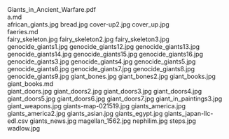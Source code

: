     
<EmbedFile src={PDF_Giants_in_Ancient_Warfare_pdf} className="w-full md:w-[24rem] md:h-[36rem] float-right sm:m-1 sm:ml-4">
	Giants_in_Ancient_Warfare.pdf
</EmbedFile>
<div className="w-full md:max-w-[80rem] float-right italic">
	<MD_a_md />
	a.md
</div>
<PopImage className="w-full sm:w-[inherit] float-left clear-left sm:m-1 sm:mr-4" src={JPG_african_giants_jpg} alt="african_giants.jpg">
	african_giants.jpg
</PopImage>
<PopImage className="w-full sm:w-[inherit] float-right clear-right sm:m-1 sm:ml-4" src={JPG_bread_jpg} alt="bread.jpg">
	bread.jpg
</PopImage>
<PopImage className="w-full sm:w-[inherit] float-left clear-left sm:m-1 sm:mr-4" src={JPG_cover_up2_jpg} alt="cover-up2.jpg">
	cover-up2.jpg
</PopImage>
<PopImage className="w-full sm:w-[inherit] float-right clear-right sm:m-1 sm:ml-4" src={JPG_cover_up_jpg} alt="cover_up.jpg">
	cover_up.jpg
</PopImage>
<div className="w-full md:max-w-[80rem] float-right italic">
	<MD_faeries_md />
	faeries.md
</div>
<PopImage className="w-full sm:w-[inherit] float-left clear-left sm:m-1 sm:mr-4" src={JPG_fairy_skeleton_jpg} alt="fairy_skeleton.jpg">
	fairy_skeleton.jpg
</PopImage>
<PopImage className="w-full sm:w-[inherit] float-right clear-right sm:m-1 sm:ml-4" src={JPG_fairy_skeleton2_jpg} alt="fairy_skeleton2.jpg">
	fairy_skeleton2.jpg
</PopImage>
<PopImage className="w-full sm:w-[inherit] float-left clear-left sm:m-1 sm:mr-4" src={JPG_fairy_skeleton3_jpg} alt="fairy_skeleton3.jpg">
	fairy_skeleton3.jpg
</PopImage>
<PopImage className="w-full sm:w-[inherit] float-right clear-right sm:m-1 sm:ml-4" src={JPG_genocide_giants1_jpg} alt="genocide_giants1.jpg">
	genocide_giants1.jpg
</PopImage>
<PopImage className="w-full sm:w-[inherit] float-left clear-left sm:m-1 sm:mr-4" src={JPG_genocide_giants12_jpg} alt="genocide_giants12.jpg">
	genocide_giants12.jpg
</PopImage>
<PopImage className="w-full sm:w-[inherit] float-right clear-right sm:m-1 sm:ml-4" src={JPG_genocide_giants13_jpg} alt="genocide_giants13.jpg">
	genocide_giants13.jpg
</PopImage>
<PopImage className="w-full sm:w-[inherit] float-left clear-left sm:m-1 sm:mr-4" src={JPG_genocide_giants14_jpg} alt="genocide_giants14.jpg">
	genocide_giants14.jpg
</PopImage>
<PopImage className="w-full sm:w-[inherit] float-right clear-right sm:m-1 sm:ml-4" src={JPG_genocide_giants15_jpg} alt="genocide_giants15.jpg">
	genocide_giants15.jpg
</PopImage>
<PopImage className="w-full sm:w-[inherit] float-left clear-left sm:m-1 sm:mr-4" src={JPG_genocide_giants16_jpg} alt="genocide_giants16.jpg">
	genocide_giants16.jpg
</PopImage>
<PopImage className="w-full sm:w-[inherit] float-right clear-right sm:m-1 sm:ml-4" src={JPG_genocide_giants3_jpg} alt="genocide_giants3.jpg">
	genocide_giants3.jpg
</PopImage>
<PopImage className="w-full sm:w-[inherit] float-left clear-left sm:m-1 sm:mr-4" src={JPG_genocide_giants4_jpg} alt="genocide_giants4.jpg">
	genocide_giants4.jpg
</PopImage>
<PopImage className="w-full sm:w-[inherit] float-right clear-right sm:m-1 sm:ml-4" src={JPG_genocide_giants5_jpg} alt="genocide_giants5.jpg">
	genocide_giants5.jpg
</PopImage>
<PopImage className="w-full sm:w-[inherit] float-left clear-left sm:m-1 sm:mr-4" src={JPG_genocide_giants6_jpg} alt="genocide_giants6.jpg">
	genocide_giants6.jpg
</PopImage>
<PopImage className="w-full sm:w-[inherit] float-right clear-right sm:m-1 sm:ml-4" src={JPG_genocide_giants7_jpg} alt="genocide_giants7.jpg">
	genocide_giants7.jpg
</PopImage>
<PopImage className="w-full sm:w-[inherit] float-left clear-left sm:m-1 sm:mr-4" src={JPG_genocide_giants8_jpg} alt="genocide_giants8.jpg">
	genocide_giants8.jpg
</PopImage>
<PopImage className="w-full sm:w-[inherit] float-right clear-right sm:m-1 sm:ml-4" src={JPG_genocide_giants9_jpg} alt="genocide_giants9.jpg">
	genocide_giants9.jpg
</PopImage>
<PopImage className="w-full sm:w-[inherit] float-left clear-left sm:m-1 sm:mr-4" src={JPG_giant_bones_jpg} alt="giant_bones.jpg">
	giant_bones.jpg
</PopImage>
<PopImage className="w-full sm:w-[inherit] float-right clear-right sm:m-1 sm:ml-4" src={JPG_giant_bones2_jpg} alt="giant_bones2.jpg">
	giant_bones2.jpg
</PopImage>
<PopImage className="w-full sm:w-[inherit] float-left clear-left sm:m-1 sm:mr-4" src={JPG_giant_books_jpg} alt="giant_books.jpg">
	giant_books.jpg
</PopImage>
<div className="w-full md:max-w-[80rem] float-right italic">
	<MD_giant_books_md />
	giant_books.md
</div>
<PopImage className="w-full sm:w-[inherit] float-right clear-right sm:m-1 sm:ml-4" src={JPG_giant_doors_jpg} alt="giant_doors.jpg">
	giant_doors.jpg
</PopImage>
<PopImage className="w-full sm:w-[inherit] float-left clear-left sm:m-1 sm:mr-4" src={JPG_giant_doors2_jpg} alt="giant_doors2.jpg">
	giant_doors2.jpg
</PopImage>
<PopImage className="w-full sm:w-[inherit] float-right clear-right sm:m-1 sm:ml-4" src={JPG_giant_doors3_jpg} alt="giant_doors3.jpg">
	giant_doors3.jpg
</PopImage>
<PopImage className="w-full sm:w-[inherit] float-left clear-left sm:m-1 sm:mr-4" src={JPG_giant_doors4_jpg} alt="giant_doors4.jpg">
	giant_doors4.jpg
</PopImage>
<PopImage className="w-full sm:w-[inherit] float-right clear-right sm:m-1 sm:ml-4" src={JPG_giant_doors5_jpg} alt="giant_doors5.jpg">
	giant_doors5.jpg
</PopImage>
<PopImage className="w-full sm:w-[inherit] float-left clear-left sm:m-1 sm:mr-4" src={JPG_giant_doors6_jpg} alt="giant_doors6.jpg">
	giant_doors6.jpg
</PopImage>
<PopImage className="w-full sm:w-[inherit] float-right clear-right sm:m-1 sm:ml-4" src={JPG_giant_doors7_jpg} alt="giant_doors7.jpg">
	giant_doors7.jpg
</PopImage>
<PopImage className="w-full sm:w-[inherit] float-left clear-left sm:m-1 sm:mr-4" src={JPG_giant_in_paintings3_jpg} alt="giant_in_paintings3.jpg">
	giant_in_paintings3.jpg
</PopImage>
<PopImage className="w-full sm:w-[inherit] float-right clear-right sm:m-1 sm:ml-4" src={JPG_giant_weapons_jpg} alt="giant_weapons.jpg">
	giant_weapons.jpg
</PopImage>
<PopImage className="w-full sm:w-[inherit] float-left clear-left sm:m-1 sm:mr-4" src={JPG_giants_map_021519_jpg} alt="giants-map-021519.jpg">
	giants-map-021519.jpg
</PopImage>
<PopImage className="w-full sm:w-[inherit] float-right clear-right sm:m-1 sm:ml-4" src={JPG_giants_america_jpg} alt="giants_america.jpg">
	giants_america.jpg
</PopImage>
<PopImage className="w-full sm:w-[inherit] float-left clear-left sm:m-1 sm:mr-4" src={JPG_giants_america2_jpg} alt="giants_america2.jpg">
	giants_america2.jpg
</PopImage>
<PopImage className="w-full sm:w-[inherit] float-right clear-right sm:m-1 sm:ml-4" src={JPG_giants_asian_jpg} alt="giants_asian.jpg">
	giants_asian.jpg
</PopImage>
<PopImage className="w-full sm:w-[inherit] float-left clear-left sm:m-1 sm:mr-4" src={JPG_giants_egypt_jpg} alt="giants_egypt.jpg">
	giants_egypt.jpg
</PopImage>
<EmbedFile src={CSV_giants_japan_llc_edl_csv} className="w-full md:w-[24rem] md:h-[36rem] float-right sm:m-1 sm:ml-4">
	giants_japan-llc-edl.csv
</EmbedFile>
<PopImage className="w-full sm:w-[inherit] float-left clear-left sm:m-1 sm:mr-4" src={JPG_giants_news_jpg} alt="giants_news.jpg">
	giants_news.jpg
</PopImage>
<PopImage className="w-full sm:w-[inherit] float-right clear-right sm:m-1 sm:ml-4" src={JPG_magellan_1562_jpg} alt="magellan_1562.jpg">
	magellan_1562.jpg
</PopImage>
<PopImage className="w-full sm:w-[inherit] float-left clear-left sm:m-1 sm:mr-4" src={JPG_nephilim_jpg} alt="nephilim.jpg">
	nephilim.jpg
</PopImage>
<PopImage className="w-full sm:w-[inherit] float-right clear-right sm:m-1 sm:ml-4" src={JPG_steps_jpg} alt="steps.jpg">
	steps.jpg
</PopImage>
<PopImage className="w-full sm:w-[inherit] float-left clear-left sm:m-1 sm:mr-4" src={JPG_wadlow_jpg} alt="wadlow.jpg">
	wadlow.jpg
</PopImage>
